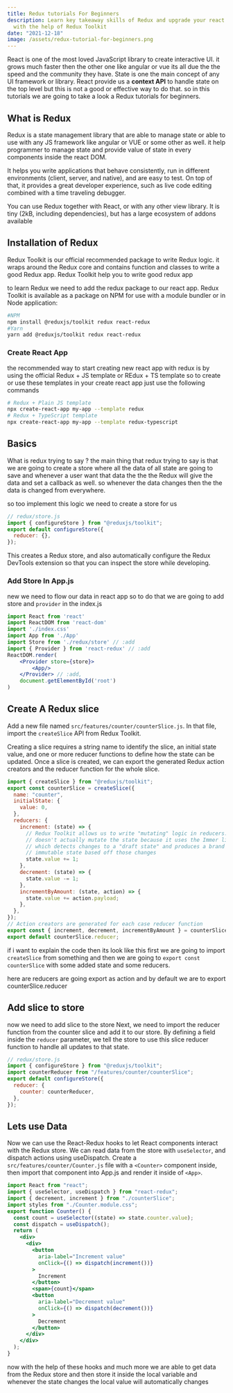```yaml
---
title: Redux tutorials For Beginners
description: Learn key takeaway skills of Redux and upgrade your react skills
  with the help of Redux Toolkit
date: "2021-12-18"
image: /assets/redux-tutorial-for-beginners.png
---
```



React is one of the most loved JavaScript library to create interactive UI. it grows much faster then the other one like angular or vue its all due the the speed and the community they have. State is one the main concept of any UI framework or library. React provide us a **context API** to handle state on the top level but this is not a good or effective way to do that. so in this tutorials we are going to take a look a Redux tutorials for beginners.

## What is Redux

Redux is a state management library that are able to manage state or able to use with any JS framework like angular or VUE or some other as well. it help programmer to manage state and provide value of state in every components inside the react DOM.

It helps you write applications that behave consistently, run in different environments (client, server, and native), and are easy to test. On top of that, it provides a great developer experience, such as live code editing combined with a time traveling debugger.

You can use Redux together with React, or with any other view library. It is tiny (2kB, including dependencies), but has a large ecosystem of addons available

## Installation of Redux

Redux Toolkit is our official recommended package to write Redux logic. it wraps around the Redux core and contains function and classes to write a good Redux app. Redux Toolkit help you to write good redux app

to learn Redux we need to add the redux package to our react app. Redux Toolkit is available as a package on NPM for use with a module bundler or in Node application:

```bash
#NPM
npm install @reduxjs/toolkit redux react-redux
#Yarn
yarn add @reduxjs/toolkit redux react-redux
```

<Ad/>

### Create React App

the recommended way to start creating new react app with redux is by using the official Redux + JS template or REdux + TS template
so to create or use these templates in your create react app just use the following commands

```bash
# Redux + Plain JS template
npx create-react-app my-app --template redux
# Redux + TypeScript template
npx create-react-app my-app --template redux-typescript
```

## Basics

What is redux trying to say ? the main thing that redux trying to say is that we are going to create a store where all the data of all state are going to save and whenever a user want that data the the the Redux will give the data and set a callback as well. so whenever the data changes then the the data is changed from everywhere.

so too implement this logic we need to create a store for us

```js
// redux/store.js
import { configureStore } from "@reduxjs/toolkit";
export default configureStore({
  reducer: {},
});
```

This creates a Redux store, and also automatically configure the Redux DevTools extension so that you can inspect the store while developing.

### Add Store In App.js

new we need to flow our data in react app so to do that we are going to add store and `provider` in the index.js

```jsx
import React from 'react'
import ReactDOM from 'react-dom'
import './index.css'
import App from './App'
import Store from './redux/store' // :add
import { Provider } from 'react-redux' // :add
ReactDOM.render(
	<Provider store={store}>
		<App/>
	</Provider> // :add,
	document.getElementById('root')
)
```

## Create A Redux slice

Add a new file named `src/features/counter/counterSlice.js`. In that file, import the `createSlice` API from Redux Toolkit.

Creating a slice requires a string name to identify the slice, an initial state value, and one or more reducer functions to define how the state can be updated. Once a slice is created, we can export the generated Redux action creators and the reducer function for the whole slice.

```js
import { createSlice } from "@reduxjs/toolkit";
export const counterSlice = createSlice({
  name: "counter",
  initialState: {
    value: 0,
  },
  reducers: {
    increment: (state) => {
      // Redux Toolkit allows us to write "mutating" logic in reducers. It
      // doesn't actually mutate the state because it uses the Immer library,
      // which detects changes to a "draft state" and produces a brand new
      // immutable state based off those changes
      state.value += 1;
    },
    decrement: (state) => {
      state.value -= 1;
    },
    incrementByAmount: (state, action) => {
      state.value += action.payload;
    },
  },
});
// Action creators are generated for each case reducer function
export const { increment, decrement, incrementByAmount } = counterSlice.actions;
export default counterSlice.reducer;
```
<Ad/>

if i want to explain the code then its look like this first we are going to import `createSlice` from something and then we are going to `export const counterSlice` with some added state and some reducers.

here are reducers are going export as action and by default we are to export counterSlice.reducer

## Add slice to store

now we need to add slice to the store Next, we need to import the reducer function from the counter slice and add it to our store. By defining a field inside the `reducer` parameter, we tell the store to use this slice reducer function to handle all updates to that state.

```js
// redux/store.js
import { configureStore } from "@reduxjs/toolkit";
import counterReducer from "/features/counter/counterSlice";
export default configureStore({
  reducer: {
    counter: counterReducer,
  },
});
```

## Lets use Data

Now we can use the React-Redux hooks to let React components interact with the Redux store. We can read data from the store with `useSelector`, and dispatch actions using useDispatch. Create a `src/features/counter/Counter.js` file with a `<Counter>` component inside, then import that component into App.js and render it inside of `<App>`.

```jsx
import React from "react";
import { useSelector, useDispatch } from "react-redux";
import { decrement, increment } from "./counterSlice";
import styles from "./Counter.module.css";
export function Counter() {
  const count = useSelector((state) => state.counter.value);
  const dispatch = useDispatch();
  return (
    <div>
      <div>
        <button
          aria-label="Increment value"
          onClick={() => dispatch(increment())}
        >
          Increment
        </button>
        <span>{count}</span>
        <button
          aria-label="Decrement value"
          onClick={() => dispatch(decrement())}
        >
          Decrement
        </button>
      </div>
    </div>
  );
}
```

now with the help of these hooks and much more we are able to get data from the Redux store and then store it inside the local variable and whenever the state changes the local value will automatically changes
